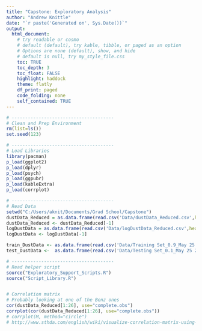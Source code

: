 ```yaml
---
title: "Capstone: Exploratory Analysis"
author: "Andrew Knittle"
date: "`r paste('Generated on', Sys.Date())`" 
output: 
  html_document: 
    # try readable or cosmo
    # default (default), try kable, tibble, or paged as an option
    # Options are none (default), show, and hide
    # default is null, try my_style_file.css
    toc: TRUE
    toc_depth: 3
    toc_float: FALSE
    highlight: haddock
    theme: flatly
    df_print: paged
    code_folding: none
    self_contained: TRUE
---
```


```r
# --------------------------------------
# Clean and Prep Environment
rm(list=ls())
set.seed(123)

# --------------------------------------
# Load Libraries
library(pacman)
p_load(ggplot2)
p_load(dplyr)
p_load(psych)
p_load(ggpubr)
p_load(kableExtra)
p_load(corrplot)

# --------------------------------------
# Read Data
setwd("C:/Users/aknit/Documents/Grad School/Capstone")
dustData_Reduced = as.data.frame(read.csv('Data/dustData_Reduced.csv',header=T,sep=','))
dustData_Reduced <- dustData_Reduced[-1]
logDustData = as.data.frame(read.csv('Data/logDustData_Reduced.csv',header=T,sep=','))
logDustData <- logDustData[-1]

train_DustData <- as.data.frame(read.csv('Data/Training Set_0.9_May 25 2021.csv',header=T,sep=','))[-1]
test_DustData <-  as.data.frame(read.csv('Data/Testing Set_0.1_May 25 2021.csv',header=T,sep=','))[-1]

# --------------------------------------
# Read helper script
source("Exploratory_Support_Scripts.R")
source("Script_Library.R")



```



```r


# Correlation matrix
# Probably looking at one of the Benz ones
cor(dustData_Reduced[1:26], use="complete.obs")
corrplot(cor(dustData_Reduced[1:26], use="complete.obs"))
# corrplot(M, method="circle")
# http://www.sthda.com/english/wiki/visualize-correlation-matrix-using-correlogram


```



```r




```















